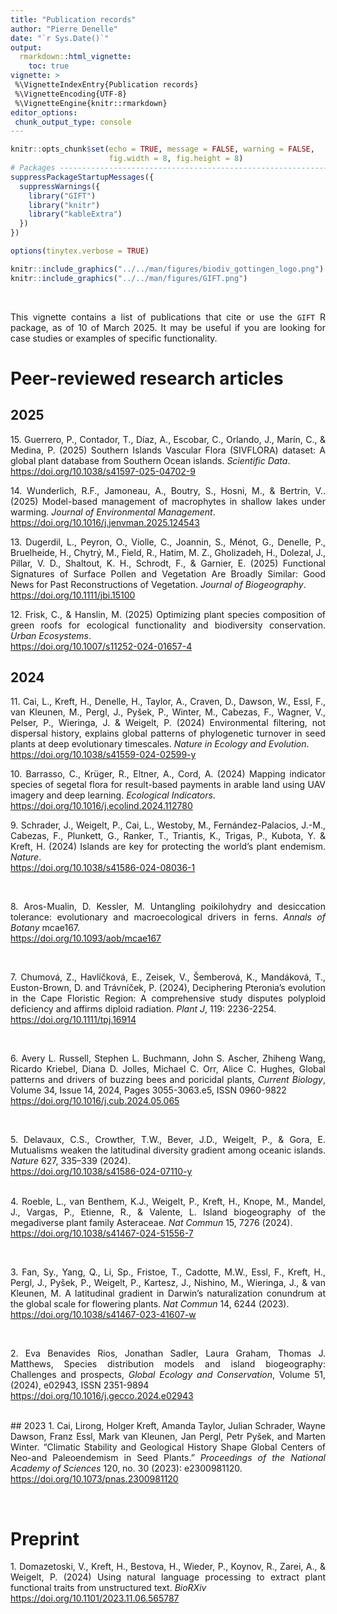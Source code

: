 ```yaml
---
title: "Publication records"
author: "Pierre Denelle"
date: "`r Sys.Date()`"
output: 
  rmarkdown::html_vignette:
    toc: true
vignette: >
 %\VignetteIndexEntry{Publication records}
 %\VignetteEncoding{UTF-8} 
 %\VignetteEngine{knitr::rmarkdown}
editor_options: 
 chunk_output_type: console
---
```


<style>
body {
text-align: justify}
</style>

```r

knitr::opts_chunk$set(echo = TRUE, message = FALSE, warning = FALSE,
                      fig.width = 8, fig.height = 8)
# Packages --------------------------------------------------------------------
suppressPackageStartupMessages({
  suppressWarnings({
    library("GIFT")
    library("knitr")
    library("kableExtra")
  })
})

options(tinytex.verbose = TRUE)
```

```r
knitr::include_graphics("../../man/figures/biodiv_gottingen_logo.png")
knitr::include_graphics("../../man/figures/GIFT.png")
```

<br>

This vignette contains a list of publications that cite or use the `GIFT` R
package, as of 10 of March 2025. It may be useful if you are looking for case
studies or examples of specific functionality.
<br>

# Peer-reviewed research articles
## 2025
15\. Guerrero, P., Contador, T., Díaz, A., Escobar, C., Orlando, J., Marín, C., & Medina, P. (2025) Southern Islands Vascular Flora (SIVFLORA) dataset: A global plant database from Southern Ocean islands. *Scientific Data*.<br>
[https://doi.org/10.1038/s41597-025-04702-9](https://doi.org/10.1038/s41597-025-04702-9)
<br>

14\. Wunderlich, R.F., Jamoneau, A., Boutry, S., Hosni, M., & Bertrin, V.. (2025) Model-based management of macrophytes in shallow lakes under warming. *Journal of Environmental Management*.<br>
[https://doi.org/10.1016/j.jenvman.2025.124543](https://doi.org/10.1016/j.jenvman.2025.124543)
<br>

13\. Dugerdil, L., Peyron, O., Violle, C., Joannin, S., Ménot, G., Denelle, P., Bruelheide, H., Chytrý, M., Field, R., Hatim, M. Z., Gholizadeh, H., Dolezal, J., Pillar, V. D., Shaltout, K. H., Schrodt, F., & Garnier, E. (2025) Functional Signatures of Surface Pollen and Vegetation Are Broadly Similar: Good News for Past Reconstructions of Vegetation. *Journal of Biogeography*.<br>
[https://doi.org/10.1111/jbi.15100](https://doi.org/10.1111/jbi.15100)
<br>

12\. Frisk, C., & Hanslin, M. (2025) Optimizing plant species composition of green roofs for ecological
functionality and biodiversity conservation. *Urban Ecosystems*.<br>
[https://doi.org/10.1007/s11252-024-01657-4](https://doi.org/10.1007/s11252-024-01657-4)
<br>

## 2024
11\. Cai, L., Kreft, H., Denelle, H., Taylor, A., Craven, D., Dawson, W., Essl, F., van Kleunen, M., Pergl, J., Pyšek, P., Winter, M., Cabezas, F., Wagner, V., Pelser, P., Wieringa, J. & Weigelt, P. (2024) Environmental filtering, not dispersal history, explains global patterns of phylogenetic turnover in seed plants at deep evolutionary timescales. *Nature in Ecology and Evolution*.<br>
[https://doi.org/10.1038/s41559-024-02599-y](https://doi.org/10.1038/s41559-024-02599-y)
<br>

10\. Barrasso, C., Krüger, R., Eltner, A., Cord, A. (2024) Mapping indicator species of segetal flora for result-based payments in arable land using UAV imagery and deep learning. *Ecological Indicators*.<br>
[https://doi.org/10.1016/j.ecolind.2024.112780](https://doi.org/10.1016/j.ecolind.2024.112780)
<br>

9\. Schrader, J., Weigelt, P., Cai, L., Westoby, M., Fernández-Palacios, J.-M., Cabezas, F., Plunkett, G., Ranker, T., Triantis, K., Trigas, P., Kubota, Y. & Kreft, H. (2024)  Islands are key for protecting the world’s plant endemism. *Nature*.<br>
[https://doi.org/10.1038/s41586-024-08036-1](https://doi.org/10.1038/s41586-024-08036-1) 

<br>

8\. Aros-Mualin, D. Kessler, M. Untangling poikilohydry and desiccation tolerance: evolutionary and macroecological drivers in ferns. *Annals of Botany* mcae167.<br>
[https://doi.org/10.1093/aob/mcae167](https://doi.org/10.1093/aob/mcae167) 

<br>

7\. Chumová, Z., Havlíčková, E., Zeisek, V., Šemberová, K., Mandáková, T., Euston-Brown, D. and Trávníček, P. (2024), Deciphering Pteronia's evolution in the Cape Floristic Region: A comprehensive study disputes polyploid deficiency and affirms diploid radiation. *Plant J*, 119: 2236-2254.<br>
[https://doi.org/10.1111/tpj.16914](https://doi.org/10.1111/tpj.16914)

<br>

6\. Avery L. Russell, Stephen L. Buchmann, John S. Ascher, Zhiheng Wang, Ricardo Kriebel, Diana D. Jolles, Michael C. Orr, Alice C. Hughes, Global patterns and drivers of buzzing bees and poricidal plants, *Current Biology*, Volume 34, Issue 14, 2024, Pages 3055-3063.e5, ISSN 0960-9822<br>
[https://doi.org/10.1016/j.cub.2024.05.065](https://doi.org/10.1016/j.cub.2024.05.065)

<br>

5\. Delavaux, C.S., Crowther, T.W., Bever, J.D., Weigelt, P., & Gora, E. Mutualisms weaken the latitudinal diversity gradient among oceanic islands. *Nature* 627, 335–339 (2024).<br>
[https://doi.org/10.1038/s41586-024-07110-y](https://doi.org/10.1038/s41586-024-07110-y)

<br>
4\. Roeble, L., van Benthem, K.J., Weigelt, P., Kreft, H., Knope, M., Mandel, J., Vargas, P., Etienne, R., & Valente, L. Island biogeography of the megadiverse plant family Asteraceae. *Nat Commun* 15, 7276 (2024).<br>
[https://doi.org/10.1038/s41467-024-51556-7](https://doi.org/10.1038/s41467-024-51556-7)

<br>

3\. Fan, Sy., Yang, Q., Li, Sp., Fristoe, T., Cadotte, M.W., Essl, F., Kreft, H., Pergl, J., Pyšek, P., Weigelt, P., Kartesz, J., Nishino, M., Wieringa, J., & van Kleunen, M. A latitudinal gradient in Darwin’s naturalization conundrum at the global scale for flowering plants. *Nat Commun* 14, 6244 (2023).<br>
[https://doi.org/10.1038/s41467-023-41607-w](https://doi.org/10.1038/s41467-023-41607-w)

<br>

2\. Eva Benavides Rios, Jonathan Sadler, Laura Graham, Thomas J. Matthews, Species distribution models and island biogeography: Challenges and prospects, *Global Ecology and Conservation*, Volume 51, (2024), e02943, ISSN 2351-9894<br>
[https://doi.org/10.1016/j.gecco.2024.e02943](https://doi.org/10.1016/j.gecco.2024.e02943)

<br>
## 2023
1\. Cai, Lirong, Holger Kreft, Amanda Taylor, Julian Schrader, Wayne Dawson, Franz Essl, Mark van Kleunen, Jan Pergl, Petr Pyšek, and Marten Winter. “Climatic Stability and Geological History Shape Global Centers of Neo-and Paleoendemism in Seed Plants.” *Proceedings of the National Academy of Sciences* 120, no. 30 (2023): e2300981120.<br>
[https://doi.org/10.1073/pnas.2300981120](https://doi.org/10.1073/pnas.2300981120)

<br>

# Preprint
1\. Domazetoski, V., Kreft, H., Bestova, H., Wieder, P., Koynov, R., Zarei, A., & Weigelt, P. (2024) Using natural language processing to extract plant functional traits from unstructured text. *BioRXiv*<br>
[https://doi.org/10.1101/2023.11.06.565787](https://doi.org/10.1101/2023.11.06.565787) 

<br>